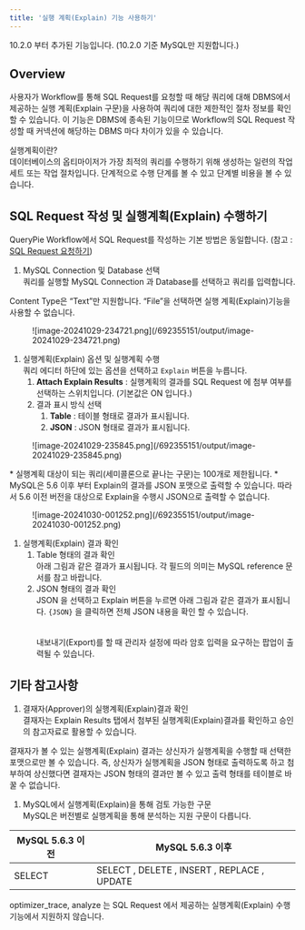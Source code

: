 ```yaml
---
title: '실행 계획(Explain) 기능 사용하기'
---
```



<Callout type="info">
10.2.0 부터 추가된 기능입니다. (10.2.0 기준 MySQL만 지원합니다.)
</Callout>

## Overview

사용자가 Workflow를 통해 SQL Request를 요청할 때 해당 쿼리에 대해 DBMS에서 제공하는 실행 계획(Explain 구문)을 사용하여 쿼리에 대한 제한적인 절차 정보를 확인할 수 있습니다. 이 기능은 DBMS에 종속된 기능이므로 Workflow의 SQL Request 작성할 때 커넥션에 해당하는 DBMS 마다 차이가 있을 수 있습니다.

<Callout type="info">
실행계획이란?<br/>데이터베이스의 옵티마이저가 가장 최적의 쿼리를 수행하기 위해 생성하는 일련의 작업세트 또는 작업 절차입니다. 단계적으로 수행 단계를 볼 수 있고 단계별 비용을 볼 수 있습니다.
</Callout>

## SQL Request 작성 및 실행계획(Explain) 수행하기

QueryPie Workflow에서 SQL Request를 작성하는 기본 방법은 동일합니다. (참고 : [SQL Request 요청하기](https://chequer.atlassian.net/l/cp/6hUBcwmi))

1.  MySQL Connection 및 Database 선택 <br/>쿼리를 실행할 MySQL Connection 과 Database를 선택하고 쿼리를 입력합니다. 

<Callout type="important">
Content Type은 “Text”만 지원합니다. “File”을 선택하면 실행 계획(Explain)기능을 사용할 수 없습니다.
</Callout>

<figure data-layout="center" data-align="center">
![image-20241029-234721.png](/692355151/output/image-20241029-234721.png)
</figure>

1. 실행계획(Explain) 옵션 및 실행계획 수행<br/>쿼리 에디터 하단에 있는 옵션을 선택하고 `Explain` 버튼을 누릅니다.
    1.  **Attach Explain Results**  : 실행계획의 결과를 SQL Request 에 첨부 여부를 선택하는 스위치입니다. (기본값은 ON 입니다.)
    2. 결과 표시 방식 선택
        1.  **Table**  : 테이블 형태로 결과가 표시됩니다.
        2.  **JSON**  : JSON 형태로 결과가 표시됩니다. 

<figure data-layout="center" data-align="center">
![image-20241029-235845.png](/692355151/output/image-20241029-235845.png)
</figure>

<Callout type="important">
* 실행계획 대상이 되는 쿼리(세미콜론으로 끝나는 구문)는 100개로 제한됩니다. 
* MySQL은 5.6 이후 부터 Explain의 결과를 JSON 포맷으로 출력할 수 있습니다. 따라서 5.6 이전 버전을 대상으로 Explain을 수행시 JSON으로 출력할 수 없습니다.
<figure data-layout="center" data-align="center">
![image-20241030-001252.png](/692355151/output/image-20241030-001252.png)
</figure>
</Callout>

1. 실행계획(Explain) 결과 확인
    1. Table 형태의 결과 확인<br/>아래 그림과 같은 결과가 표시됩니다. 각 필드의 의미는 MySQL reference 문서를 참고 바랍니다.<br/> 
    2. JSON 형태의 결과 확인<br/>JSON 을 선택하고 Explain 버튼을 누르면 아래 그림과 같은 결과가 표시됩니다. `{JSON}` 을 클릭하면 전체 JSON 내용을 확인 할 수 있습니다.<br/> <br/> <br/>내보내기(Export)를 할 때 관리자 설정에 따라 암호 입력을 요구하는 팝업이 출력될 수 있습니다.

## 기타 참고사항

1. 결재자(Approver)의 실행계획(Explain)결과 확인<br/>결재자는 Explain Results 탭에서 첨부된 실행계획(Explain)결과를 확인하고 승인의 참고자료로 활용할 수 있습니다.

<Callout type="important">
결재자가 볼 수 있는 실행계획(Explain) 결과는 상신자가 실행계획을 수행할 때 선택한 포맷으로만 볼 수 있습니다. 즉, 상신자가 실행계획을 JSON 형태로 출력하도록 하고 첨부하여 상신했다면 결재자는 JSON 형태의 결과만 볼 수 있고 출력 형태를 테이블로 바꿀 수 없습니다.
</Callout>

1. MySQL에서 실행계획(Explain)을 통해 검토 가능한 구문<br/>MySQL은 버전별로 실행계획을 통해 분석하는 지원 구문이 다릅니다. 

|  **MySQL 5.6.3 이전**  |  **MySQL 5.6.3 이후**                         |
| -------------------- | ------------------------------------------- |
| SELECT               | SELECT , DELETE , INSERT , REPLACE , UPDATE |

<Callout type="important">
optimizer_trace, analyze 는 SQL Request 에서 제공하는 실행계획(Explain) 수행 기능에서 지원하지 않습니다.
</Callout>
